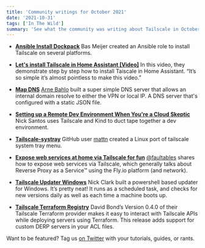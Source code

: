 ```yaml
---
title: 'Community writings for October 2021'
date: '2021-10-31'
tags: ['In The Wild']
summary: 'See what the community was writing about Tailscale in October 2021'
---
```


<NewsletterRepublishing />

- [**Ansible Install Dockpack**](https://galaxy.ansible.com/dockpack/base_tailscale)
  Bas Meijer created an Ansible role to install Tailscale on several platforms.

- [**Let's install Tailscale in Home Assistant \[Video\]**](https://www.youtube.com/watch?v=na3Zuz9pwWk)
  In this video, they demonstrate step by step how to install Taiscale in Home Assistant. “It’s so simple it’s almost pointless to make this video.”

- [**Map DNS**](https://github.com/bahlo/mapdns)
  [Arne Bahlo](https://twitter.com/arnebahlo) built a super simple DNS server that allows an internal domain resolve to either the VPN or local lP. A DNS server that's configured with a static JSON file.

- [**Setting up a Remote Dev Environment When You're a Cloud Skeptic**](https://blog.tilt.dev/2021/10/11/old-school-remote-dev-clusters.html)
  Nick Santos uses Tailscale and Kind to duct tape together a dev environment.

- [**Tailscale-systray**](https://github.com/mattn/tailscale-systray)
  GitHub user [mattn](https://github.com/mattn) created a Linux port of tailscale system tray menu.

- [**Expose web services at home via Tailscale for fun**](https://init8.lol/expose-web-services-at-home-via-tailscale-for-fun/)
  [@faultables](https://twitter.com/faultables) shares how to expose web services via Tailscale, which generally talks about Reverse Proxy as a Service&trade; using the Fly.io platform (and network).

- [**Tailscale Updater Windows**](https://github.com/NeedsCoffee/Tailscale-Updater-Windows)
  Nick Clark built a powershell based updater for Windows. It’s pretty neat! It runs as a scheduled task, and checks for new versions daily as well as each time a machine boots up.

- [**Tailscale Terraform Registry**](https://github.com/davidsbond/terraform-provider-tailscale/releases/tag/v0.4.0) 
  David Bond’s Version 0.4.0 of their Tailscale Terraform provider makes it easy to interact with Tailscale APIs while deploying servers using Terraform. This release adds support for custom DERP servers in your ACL files.



Want to be featured? Tag us [on Twitter](https://twitter.com/tailscale) with your tutorials, guides, or rants.

